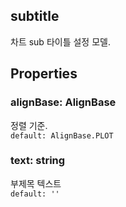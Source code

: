 ## subtitle
차트 sub 타이틀 설정 모델.
## Properties

### alignBase: AlignBase
정렬 기준.  
`default: AlignBase.PLOT`  

### text: string
부제목 텍스트  
`default: ''`  

